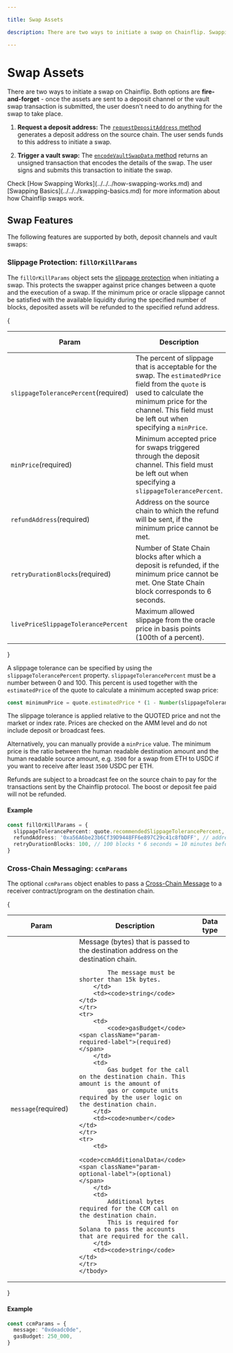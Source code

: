 ```yaml
---

title: Swap Assets

description: There are two ways to initiate a swap on Chainflip. Swapping through a deposit channel and triggering a vault swap.

---
```



# Swap Assets

There are two ways to initiate a swap on Chainflip.
Both options are **fire-and-forget** - once the assets are sent to a deposit channel or the vault swap transaction is submitted, the user doesn't need to do anything for the swap to take place.

1. **Request a deposit address:** The [`requestDepositAddress` method](request-deposit-address-v2.md) generates a deposit address on the source chain.
The user sends funds to this address to initiate a swap.

2. **Trigger a vault swap:** The [`encodeVaultSwapData` method](encode-vault-swap-data.md) returns an unsigned transaction that encodes the details of the swap.
The user signs and submits this transaction to initiate the swap.

<Callout type="info">
  Check [How Swapping Works](../../../how-swapping-works.md) and [Swapping Basics](../../../swapping-basics.md) for more information about how Chainflip swaps work.
</Callout>

## Swap Features

The following features are supported by both, deposit channels and vault swaps:

### Slippage Protection: `fillOrKillParams`

The `fillOrKillParams` object sets the [slippage protection](/swapping/swapping-basics#slippage-protection) when initiating a swap.
This protects the swapper against price changes between a quote and the execution of a swap.
If the minimum price or oracle slippage cannot be satisfied with the available liquidity during the specified number of blocks,
deposited assets will be refunded to the specified refund address.

{
<table>
    <thead>
    <tr>
        <th width="223">Param</th>
        <th width="371">Description</th>
        <th width="244.33333333333331">Data type</th>
    </tr>
    </thead>
    <tbody>
    <tr>
        <td>
            <code>slippageTolerancePercent</code><span className="param-required-label">(required)</span>
        </td>
        <td>
            The percent of slippage that is acceptable for the swap. The <code>estimatedPrice</code>
            field from the <code>quote</code> is used to calculate the minimum price for the channel.
            <span className="font-bold">This field must be left out when specifying a <code>minPrice</code>.</span>
        </td>
        <td><code>string</code></td>
    </tr>
    <tr>
        <td>
            <code>minPrice</code><span className="param-required-label">(required)</span>
        </td>
        <td>
            Minimum accepted price for swaps triggered through the deposit channel.
            <span className="font-bold">This field must be left out when specifying a <code>slippageTolerancePercent</code>.</span>
        </td>
        <td><code>string</code></td>
    </tr>
    <tr>
        <td>
            <code>refundAddress</code><span className="param-required-label">(required)</span>
        </td>
        <td>
            Address on the source chain to which the refund will be sent, if the minimum price cannot be met.
        </td>
        <td><code>string</code></td>
    </tr>
    <tr>
        <td>
            <code>retryDurationBlocks</code><span className="param-required-label">(required)</span>
        </td>
        <td>
            Number of State Chain blocks after which a deposit is refunded, if the minimum price cannot be met.
            One State Chain block corresponds to 6 seconds.
        </td>
        <td><code>number</code></td>
    </tr>
    <tr>
        <td>
            <code>livePriceSlippageTolerancePercent</code>
        </td>
        <td>
            Maximum allowed slippage from the oracle price in basis points (100th of a percent).
        </td>
        <td><code>number</code></td>
    </tr>
    </tbody>
</table>
}

A slippage tolerance can be specified by using the `slippageTolerancePercent`
property. `slippageTolerancePercent` must be a number between 0 and 100. This
percent is used together with the `estimatedPrice` of the quote to calculate a
minimum accepted swap price:

```ts
const minimumPrice = quote.estimatedPrice * (1 - Number(slippageTolerancePercent) / 100);
```

<Callout type="warning">
    The slippage tolerance is applied relative to the
    <span className="font-bold">QUOTED</span> price and not the market or index rate.
    Prices are checked on the AMM level and do not include deposit or broadcast
    fees.
</Callout>

Alternatively, you can manually provide a `minPrice` value. The minimum price is
the ratio between the human readable destination amount and the human readable
source amount, e.g. `3500` for a swap from ETH to USDC if you want to receive after
least `3500` USDC per ETH.

Refunds are subject to a broadcast fee on the source chain to pay for the
transactions sent by the Chainflip protocol. The boost or deposit fee paid will
not be refunded.

#### Example

```typescript copy
const fillOrKillParams = {
  slippageTolerancePercent: quote.recommendedSlippageTolerancePercent, // use recommended slippage tolerance from quote
  refundAddress: '0xa56A6be23b6Cf39D9448FF6e897C29c41c8fbDFF', // address to which assets are refunded
  retryDurationBlocks: 100, // 100 blocks * 6 seconds = 10 minutes before deposits are refunded
}
```

### Cross-Chain Messaging: `ccmParams`

The optional `ccmParams` object enables to pass a [Cross-Chain Message](../../advanced/cross-chain-messaging/cross-chain-messaging)
to a receiver contract/program on the destination chain.

{
<table>
    <thead>
    <tr>
        <th width="223">Param</th>
        <th width="371">Description</th>
        <th width="244.33333333333331">Data type</th>
    </tr>
    </thead>
    <tbody>
    <tr>
        <td>
            <code>message</code><span className="param-required-label">(required)</span>
        </td>
        <td>
            Message (bytes) that is passed to the destination address on the destination
            chain.

            The message must be shorter than 15k bytes.
        </td>
        <td><code>string</code></td>
    </tr>
    <tr>
        <td>
            <code>gasBudget</code><span className="param-required-label">(required)</span>
        </td>
        <td>
            Gas budget for the call on the destination chain. This amount is the amount of
            gas or compute units required by the user logic on the destination chain.
        </td>
        <td><code>number</code></td>
    </tr>
    <tr>
        <td>
            <code>ccmAdditionalData</code><span className="param-optional-label">(optional)</span>
        </td>
        <td>
            Additional bytes required for the CCM call on the destination chain.
            This is required for Solana to pass the accounts that are required for the call.
        </td>
        <td><code>string</code></td>
    </tr>
    </tbody>
</table>
}

#### Example

```typescript copy
const ccmParams = {
  message: "0xdeadc0de",
  gasBudget: 250_000,
}
```